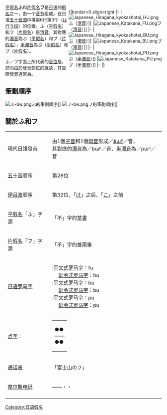 {{Unreferenced|time=2017-12-21T01:40:21+00:00}}
<div style="float:right;width:300px;">
{{日语五十音}}<br />
{|border=0 align=right
|-
|[[File:Japanese_Hiragana_kyokashotai_HU.png|thumb]]<span lang=ja>ふ</span>（[[清音|清音]]）]]
|[[File:Japanese_Katakana_FU.png|thumb]]<span lang=ja>フ</span>（[[清音|清音]]）]]
|-
|[[File:Japanese_Hiragana_kyokashotai_BU.png|thumb]]<span lang=ja>ぶ</span>（[[濁音|濁音]]）]]
|[[File:Japanese_Katakana_BU.png|thumb]]<span lang=ja>ブ</span>（[[濁音|濁音]]）]]
|-
|[[File:Japanese_Hiragana_kyokashotai_PU.png|thumb]]<span lang=ja>ぷ</span>（[[半濁音|半濁音]]）]]
|[[File:Japanese_Katakana_PU.png|thumb]]<span lang=ja>プ</span>（[[半濁音|半濁音]]）]]
|-
|}
</div>

[[平假名|平假名]]<span lang=ja>'''ふ'''</span>和[[片假名|片假名]]<span lang=ja>'''フ'''</span>是[[日语|日语]]的[[日語假名|假名]]之一，由一个[[音节|音节]]组成。在日语[[五十音图|五十音图]]中排第6行第3个（<span lang=ja>[[は行|は行]][[う段|う段]]</span>）的位置。<span lang=ja>ふ</span>（[[平假名|平假名]]）和<span lang=ja>フ</span>（[[片假名|片假名]]）是[[清音|清音]]，其對應的[[濁音|濁音]]為<span lang=ja>ぶ</span>（[[平假名|平假名]]）和<span lang=ja>ブ</span>（[[片假名|片假名]]），[[半濁音|半濁音]]為<span lang=ja>ぷ</span>（[[平假名|平假名]]）和<span lang=ja>プ</span>（[[片假名|片假名]]）。

ふ／フ字面上所代表的[[音位|音位]]是{{IPA|/hu͍/}}，然而由於發音部位的緣故，其實際發音通常為{{IPA-ja|ɸɯ||Ja-Fu.oga}}。

== 筆劃順序 ==
[[File:ふ-bw.png|thumb]]<span lang=ja>ふ</span>的筆劃順序]]
[[File:フ-bw.png|thumb]]<span lang=ja>フ</span>的筆劃順序]]
{{clear|left}}

==關於<span lang=ja>ふ</span>和<span lang=ja>フ</span>==
{|class=wikitable
|-
|現代日語發音
|由1個[[子音|子音]]和1個[[母音|母音]]形成／[[ɸ|ɸ]]ɯᵝ／音，<br />其對應的[[濁音|濁音]]為／bɯᵝ／音、[[半濁音|半濁音]]為／pɯᵝ／音
|-
|[[五十音|五十音]]顺序
|第28位
|-
|[[伊吕波|伊吕波]]顺序
|第32位，「<span lang=ja>[[け|け]]</span>」之后、「<span lang=ja>[[こ|こ]]</span>」之前
|-
|[[平假名|平假名]]「<span lang=ja>ふ</span>」字源
|「不」字的[[草書|草書]]
|-
|[[片假名|片假名]]「<span lang=ja>フ</span>」字源
|「不」字的首兩筆
|-
|[[日语罗马字|日语罗马字]]
|'''{{lang|ja|ふ}}''':[[平文式罗马字|平文式罗马字]]：fu<br />　 [[训令式罗马字|训令式罗马字]]：hu<br />
'''{{lang|ja|ぶ}}''':[[平文式罗马字|平文式罗马字]]：bu<br />　 [[训令式罗马字|训令式罗马字]]：bu<br />
'''{{lang|ja|ぷ}}''':[[平文式罗马字|平文式罗马字]]：pu<br />　 [[训令式罗马字|训令式罗马字]]：pu
|-
|[[点字|点字]]：
|
{| style = "border:1px solid #8080b0;"
|-----
| ●●<br/>——<br/>●●
|}
|-
|[[通话表|通话表]]
|「<span lang=ja>富士山のフ<span>」
|-
|[[摩尔斯电码|摩尔斯电码]]
|——・・
|-
|}

<!--編輯注釋:請熱心人士繼續仿照あ條目，補充這個假名的字元編碼(包含半形及小字等)-->

[[Category:日语假名|Category:日语假名]]